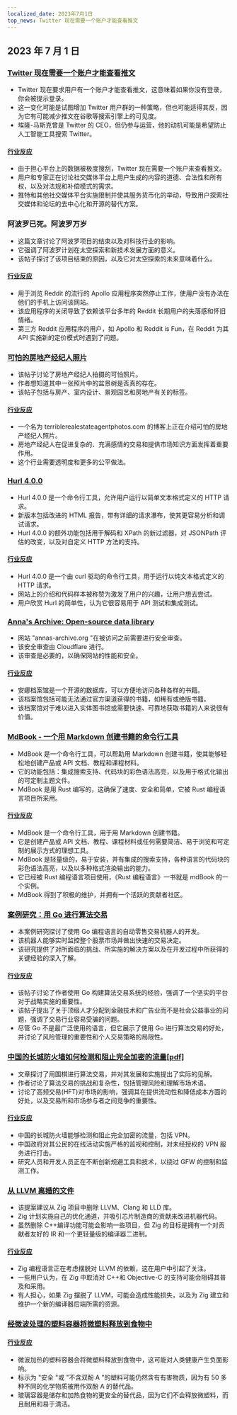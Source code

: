 ```yaml
---
localized_date: 2023年7月1日
top_news: Twitter 现在需要一个账户才能查看推文
---
```




<CallToAction />

<Steps>

## 2023 年 7 月 1 日

### [Twitter 现在需要一个账户才能查看推文](https://techcrunch.com/2023/06/30/twitter-now-requires-an-account-to-view-tweets/)

- Twitter 现在要求用户有一个账户才能查看推文，这意味着如果你没有登录，你会被提示登录。
- 这一变化可能是试图增加 Twitter 用户群的一种策略，但也可能适得其反，因为它有可能减少推文在谷歌等搜索引擎上的可见度。
- 埃隆-马斯克曾是 Twitter 的 CEO，但仍参与运营，他的动机可能是希望防止人工智能工具搜索 Twitter。

#### [行业反应](http://news.ycombinator.com/item?id=36540957)

- 由于担心平台上的数据被极度搜刮，Twitter 现在需要一个账户来查看推文。
- 用户和专家正在讨论社交媒体平台上用户生成的内容的道德、合法性和所有权，以及对法规和补偿模式的需求。
- 推特和其他社交媒体平台实施限制并使其服务货币化的举动，导致用户探索社交媒体和论坛的去中心化和开源的替代方案。

### 阿波罗已死。阿波罗万岁

- 这篇文章讨论了阿波罗项目的结束以及对科技行业的影响。
- 它强调了阿波罗计划在太空探索和新技术发展方面的意义。
- 该帖子探讨了该项目结束的原因，以及它对太空探索的未来意味着什么。

#### [行业反应](http://news.ycombinator.com/item?id=36543894)

- 用于浏览 Reddit 的流行的 Apollo 应用程序突然停止工作，使用户没有办法在他们的手机上访问该网站。
- 该应用程序的关闭导致了依赖该平台多年的 Reddit 长期用户的失落感和怀旧情绪。
- 第三方 Reddit 应用程序的用户，如 Apollo 和 Reddit is Fun，在 Reddit 为其 API 实施新的定价模式时遇到了问题。

### [可怕的房地产经纪人照片](https://terriblerealestateagentphotos.com)

- 该帖子讨论了房地产经纪人拍摄的可怕照片。
- 作者想知道其中一张照片中的盆景树是否真的存在。
- 该帖子包括与房产、室内设计、景观园艺和房地产有关的标签。

#### [行业反应](http://news.ycombinator.com/item?id=36533193)

- 一个名为 terriblerealestateagentphotos.com 的博客上正在介绍可怕的房地产经纪人照片。
- 房地产经纪人在促进复杂的、充满感情的交易和提供市场知识方面发挥着重要作用。
- 这个行业需要透明度和更多的公平做法。

### [Hurl 4.0.0](https://hurl.dev/blog/2023/06/30/announcing-hurl-4.0.0.html)

- Hurl 4.0.0 是一个命令行工具，允许用户运行以简单文本格式定义的 HTTP 请求。
- 新版本包括改进的 HTML 报告，带有详细的请求瀑布，使其更容易分析和调试请求。
- Hurl 4.0.0 的额外功能包括用于解码和 XPath 的新过滤器，对 JSONPath 评估的改变，以及对自定义 HTTP 方法的支持。

#### [行业反应](http://news.ycombinator.com/item?id=36539144)

- Hurl 4.0.0 是一个由 curl 驱动的命令行工具，用于运行以纯文本格式定义的 HTTP 请求。
- 网站上的介绍和代码样本被称赞为激发了用户的兴趣，让用户想去尝试。
- 用户欣赏 Hurl 的简单性，认为它很容易用于 API 测试和集成测试。

### [Anna's Archive: Open-source data library](https://annas-archive.org/)

- 网站 "annas-archive.org "在被访问之前需要进行安全审查。
- 该安全审查由 Cloudflare 进行。
- 该审查是必要的，以确保网站的性能和安全。

#### [行业反应](http://news.ycombinator.com/item?id=36530662)

- 安娜档案馆是一个开源的数据库，可以方便地访问各种各样的书籍。
- 该档案馆包括可能无法通过官方渠道获得的书籍，如稀有或绝版书籍。
- 该档案馆对于难以进入实体图书馆或需要快速、可靠地获取书籍的人来说很有价值。

### [MdBook - 一个用 Markdown 创建书籍的命令行工具](https://rust-lang.github.io/mdBook/)

- MdBook 是一个命令行工具，可以帮助用 Markdown 创建书籍，使其能够轻松地创建产品或 API 文档、教程和课程材料。
- 它的功能包括：集成搜索支持、代码块的彩色语法高亮，以及用于格式化输出的可定制主题文件。
- MdBook 是用 Rust 编写的，这确保了速度、安全和简单，它被 Rust 编程语言项目所采用。

#### [行业反应](http://news.ycombinator.com/item?id=36528984)

- MdBook 是一个命令行工具，用于用 Markdown 创建书籍。
- 它是创建产品或 API 文档、教程、课程材料或任何需要简洁、易于浏览和可定制的展示方式的理想工具。
- MdBook 是轻量级的，易于安装，并有集成的搜索支持，各种语言的代码块的彩色语法高亮，以及以多种格式渲染输出的能力。
- 它已经被 Rust 编程语言项目使用，《Rust 编程语言》一书就是 mdBook 的一个实例。
- MdBook 得到了积极的维护，并拥有一个活跃的贡献者社区。

### [案例研究：用 Go 进行算法交易](https://polygon.io/blog/case-study-algorithmict-trading-with-go/)

- 本案例研究探讨了使用 Go 编程语言的自动零售交易机器人的开发。
- 该机器人能够实时监控整个股票市场并做出快速的交易决定。
- 该研究提供了对所面临的挑战、所实施的解决方案以及在开发过程中所获得的关键经验的深入了解。

#### [行业反应](http://news.ycombinator.com/item?id=36539235)

- 该帖子讨论了作者使用 Go 构建算法交易系统的经验，强调了一个坚实的平台对于战略实施的重要性。
- 该帖子提出了关于顶级人才分配到金融技术和广告业而不是社会公益事业的问题，强调了交易行业容易受骗的问题。
- 尽管 Go 不是最广泛使用的语言，但它展示了使用 Go 进行算法交易的好处，并讨论了风险管理的重要性和个人交易策略的局限性。

### [中国的长城防火墙如何检测和阻止完全加密的流量[pdf]](https://gfw.report/publications/usenixsecurity23/data/paper/paper.pdf)

- 文章探讨了用围棋进行算法交易，并对其发展和实施提出了实际的见解。
- 作者讨论了算法交易的挑战和复杂性，包括管理风险和理解市场术语。
- 讨论了高频交易(HFT)对市场的影响，强调其在提供流动性和降低成本方面的好处，以及交易所和市场参与者之间竞争的重要性。

#### [行业反应](http://news.ycombinator.com/item?id=36531485)

- 中国的长城防火墙能够检测和阻止完全加密的流量，包括 VPN。
- 中国政府对其公民的在线活动实施严格的监视和控制，对未经授权的 VPN 服务进行打击。
- 研究人员和开发人员正在不断创新规避工具和技术，以绕过 GFW 的控制和监测工作。

### [从 LLVM 离婚的文件](https://github.com/ziglang/zig/issues/16270)

- 该提案建议从 Zig 项目中删除 LLVM、Clang 和 LLD 库。
- Zig 计划实施自己的优化通道，并吸引芯片制造商的贡献来改进机器代码。
- 虽然删除 C++编译功能可能会影响一些项目，但 Zig 的目标是拥有一个对贡献者友好的 IR 和一个更轻量级的编译器二进制。

#### [行业反应](http://news.ycombinator.com/item?id=36529456)

- Zig 编程语言正在考虑摆脱对 LLVM 的依赖，这在用户中引起了关注。
- 一些用户认为，在 Zig 中取消对 C++和 Objective-C 的支持可能会阻碍其普及和采用。
- 有人担心，如果 Zig 摆脱了 LLVM，可能会造成性能损失，以及为 Zig 建立和维护一个新的编译器后端所需的资源。

### [经微波处理的塑料容器将微塑料释放到食物中](https://pubs.acs.org/doi/10.1021/acs.est.3c01942)

#### [行业反应](http://news.ycombinator.com/item?id=36532812)

- 微波加热的塑料容器会将微塑料释放到食物中，这可能对人类健康产生负面影响。
- 标示为 "安全 "或 "不含双酚 A "的塑料可能仍然含有有害物质，因为有 50 多种不同的化学物质被用作双酚 A 的替代品。
- 玻璃容器是储存和加热食物的更安全的替代品，因为它们不会释放微塑料，而且耐用和易于清洁。

</Steps>
